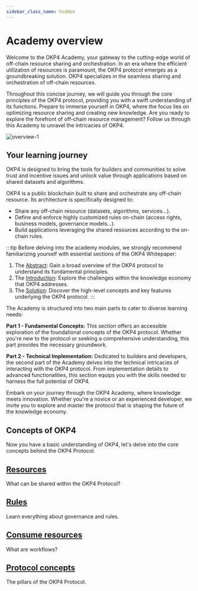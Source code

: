 ```yaml
---
sidebar_class_name: hidden
---
```


# Academy overview 

Welcome to the OKP4 Academy, your gateway to the cutting-edge world of off-chain resource sharing and orchestration. In an era where the efficient utilization of resources is paramount, the OKP4 protocol emerges as a groundbreaking solution. OKP4 specializes in the seamless sharing and orchestration of off-chain resources.

Throughout this concise journey, we will guide you through the core principles of the OKP4 protocol, providing you with a swift understanding of its functions. Prepare to immerse yourself in OKP4, where the focus lies on optimizing resource sharing and creating new knowledge. Are you ready to explore the forefront of off-chain resource management? Follow us through this Academy to unravel the intricacies of OKP4.

![overview-1](/img/content/academy/overview-1.webp)

## Your learning journey

OKP4 is designed to bring the tools for builders and communities to solve trust and incentive issues and unlock value through applications based on shared datasets and algorithms.

OKP4 is a public blockchain built to share and orchestrate any off-chain resource. Its architecture is specifically designed to:

- Share any off-chain resource (datasets, algorithms, services...).
- Define and enforce highly customized rules on-chain (access rights, business models, governance models...).
- Build applications leveraging the shared resources according to the on-chain rules.

:::tip
Before delving into the academy modules, we strongly recommend familiarizing yourself with essential sections of the OKP4 Whitepaper:
1. The [Abstract](https://docs.okp4.network/whitepaper/abstract): Gain a broad overview of the OKP4 protocol to understand its fundamental principles.
2. The [Introduction](https://docs.okp4.network/whitepaper/introduction): Explore the challenges within the knowledge economy that OKP4 addresses.  
3. The [Solution](https://docs.okp4.network/whitepaper/solution): Discover the high-level concepts and key features underlying the OKP4 protocol. 
:::

The Academy is structured into two main parts to cater to diverse learning needs:

**Part 1 - Fundamental Concepts:**
This section offers an accessible exploration of the foundational concepts of the OKP4 protocol. Whether you're new to the protocol or seeking a comprehensive understanding, this part provides the necessary groundwork.

**Part 2 - Technical Implementation:**
Dedicated to builders and developers, the second part of the Academy delves into the technical intricacies of interacting with the OKP4 protocol. From implementation details to advanced functionalities, this section equips you with the skills needed to harness the full potential of OKP4.

Embark on your journey through the OKP4 Academy, where knowledge meets innovation. Whether you're a novice or an experienced developer, we invite you to explore and master the protocol that is shaping the future of the knowledge economy.

## Concepts of OKP4

Now you have a basic understanding of OKP4, let's delve into the core concepts behind the OKP4 Protocol.

<div class="docs-card-container">
  <div class="row row-cols-1 row-cols-md-2a g-3">
    <div class="col">
      <div class="card card-body h-100 d-flex flex-column">
        <a
          href="/academy/resources"
          class="card-title card-link stretched-link"
        >
          <h2>Resources</h2>
        </a>
        <p class="card-text">What can be shared within the OKP4 Protocol?</p>
      </div>
    </div>
    <div class="col">
      <div class="card card-body h-100 d-flex flex-column">
        <a
          href="/academy/rules"
          class="card-title card-link stretched-link"
        >
          <h2>Rules</h2>
        </a>
        <p class="card-text">Learn everything about governance and rules.</p>
      </div>
    </div>
    <div class="col">
      <div class="card card-body h-100 d-flex flex-column">
        <a
          href="/academy/consume-resources"
          class="card-title card-link stretched-link"
        >
          <h2>Consume resources</h2>
        </a>
        <p class="card-text">What are workflows?</p>
      </div>
    </div>
    <div class="col">
      <div class="card card-body h-100 d-flex flex-column">
        <a
          href="/academy/protocol-concepts"
          class="card-title card-link stretched-link"
        >
          <h2>Protocol concepts</h2>
        </a>
        <p class="card-text">The pillars of the OKP4 Protocol.</p>
      </div>
    </div>
  </div>
</div>

